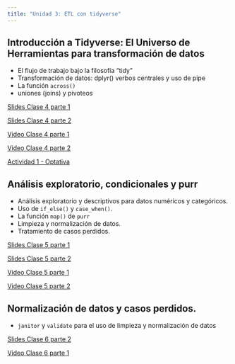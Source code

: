 ```yaml
---
title: "Unidad 3: ETL con tidyverse" 
---
```




## Introducción a Tidyverse: El Universo de Herramientas para transformación de datos

-   El flujo de trabajo bajo la filosofía "tidy"
-   Transformación de datos: dplyr() verbos centrales y uso de pipe
-   La función `across()`
-   uniones (joins) y pivoteos

::: slide-deck
::: slides
[Slides Clase 4 parte 1](materiales/slides/clase_4_parte_1.qmd)
:::

::: slides
[Slides Clase 4 parte 2](materiales/slides/clase_4_parte_2.qmd)
:::

::: video
[Video Clase 4 parte 1]()
:::

::: video
[Video Clase 4 parte 2]()
:::
:::

::: exam
[Actividad 1 - Optativa](exams/tp_1_U3.qmd)
:::

## Análisis exploratorio, condicionales y purr

-   Análisis exploratorio y descriptivos para datos numéricos y categóricos.
-   Uso de `if_else()` y `case_when()`.
-   La función `map()` de `purr`
-   Limpieza y normalización de datos.
-   Tratamiento de casos perdidos.

::: slide-deck
::: slides
[Slides Clase 5 parte 1](materiales/slides/clase_5_parte_1.qmd)
:::

::: slides
[Slides Clase 5 parte 2](materiales/slides/clase_5_parte_2.qmd)
:::

::: video
[Video Clase 5 parte 1]()
:::

::: video
[Video Clase 5 parte 2]()
:::
:::

## Normalización de datos y casos perdidos.

-   `janitor` y `validate` para el uso de limpieza y normalización de datos

::: slide-deck
::: slides
[Slides Clase 6 parte 2](materiales/slides/clase_6_parte_2.qmd)
:::

::: video
[Video Clase 6 parte 1]()
:::
:::

